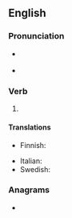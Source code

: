 ==English==

===Pronunciation===
* {{a|US}} {{IPA|en|/oʊ.vɚ.peɪd/}}
* {{rhymes|en|eɪd|s=3}}

===Verb===
{{head|en|verb form}}

# {{en-past of|overpay}}

====Translations====
{{trans-top|past of 'to overpay'}}
* Finnish: {{t|fi|ylipalkattu}}
{{trans-mid}}
* Italian: {{t+|it|strapagati}}
* Swedish: {{t+|sv|överbetald}}
{{trans-bottom}}

===Anagrams===
* {{anagrams|en|a=adeioprv|poivrade}}